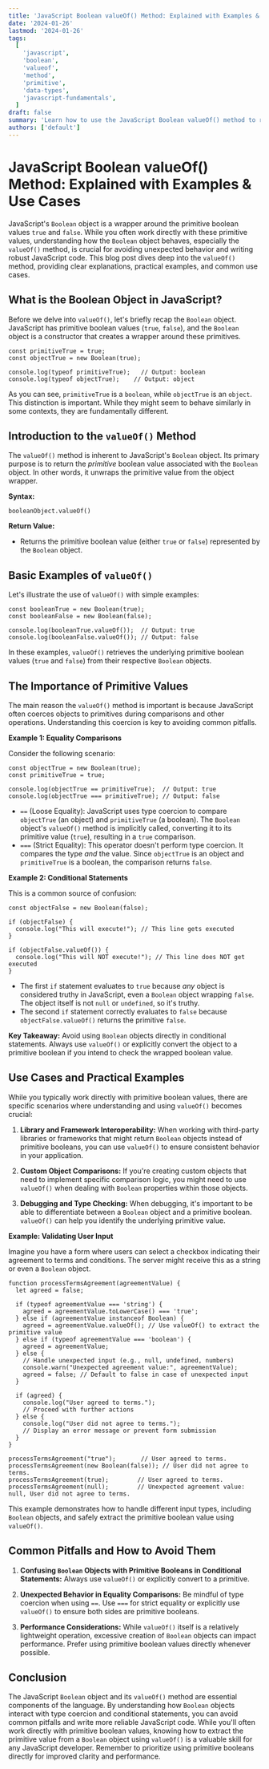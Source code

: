 ```yaml
---
title: 'JavaScript Boolean valueOf() Method: Explained with Examples & Use Cases'
date: '2024-01-26'
lastmod: '2024-01-26'
tags:
  [
    'javascript',
    'boolean',
    'valueof',
    'method',
    'primitive',
    'data-types',
    'javascript-fundamentals',
  ]
draft: false
summary: 'Learn how to use the JavaScript Boolean valueOf() method to retrieve the primitive boolean value of a Boolean object. Explore practical examples and use cases to enhance your understanding.'
authors: ['default']
---
```


# JavaScript Boolean valueOf() Method: Explained with Examples & Use Cases

JavaScript's `Boolean` object is a wrapper around the primitive boolean values `true` and `false`. While you often work directly with these primitive values, understanding how the `Boolean` object behaves, especially the `valueOf()` method, is crucial for avoiding unexpected behavior and writing robust JavaScript code. This blog post dives deep into the `valueOf()` method, providing clear explanations, practical examples, and common use cases.

## What is the Boolean Object in JavaScript?

Before we delve into `valueOf()`, let's briefly recap the `Boolean` object. JavaScript has primitive boolean values (`true`, `false`), and the `Boolean` object is a constructor that creates a wrapper around these primitives.

```plaintext
const primitiveTrue = true;
const objectTrue = new Boolean(true);

console.log(typeof primitiveTrue);   // Output: boolean
console.log(typeof objectTrue);    // Output: object
```

As you can see, `primitiveTrue` is a `boolean`, while `objectTrue` is an `object`. This distinction is important. While they might seem to behave similarly in some contexts, they are fundamentally different.

## Introduction to the `valueOf()` Method

The `valueOf()` method is inherent to JavaScript's `Boolean` object. Its primary purpose is to return the _primitive_ boolean value associated with the `Boolean` object. In other words, it unwraps the primitive value from the object wrapper.

**Syntax:**

```plaintext
booleanObject.valueOf()
```

**Return Value:**

- Returns the primitive boolean value (either `true` or `false`) represented by the `Boolean` object.

## Basic Examples of `valueOf()`

Let's illustrate the use of `valueOf()` with simple examples:

```plaintext
const booleanTrue = new Boolean(true);
const booleanFalse = new Boolean(false);

console.log(booleanTrue.valueOf());  // Output: true
console.log(booleanFalse.valueOf()); // Output: false
```

In these examples, `valueOf()` retrieves the underlying primitive boolean values (`true` and `false`) from their respective `Boolean` objects.

## The Importance of Primitive Values

The main reason the `valueOf()` method is important is because JavaScript often coerces objects to primitives during comparisons and other operations. Understanding this coercion is key to avoiding common pitfalls.

**Example 1: Equality Comparisons**

Consider the following scenario:

```plaintext
const objectTrue = new Boolean(true);
const primitiveTrue = true;

console.log(objectTrue == primitiveTrue);  // Output: true
console.log(objectTrue === primitiveTrue); // Output: false
```

- `==` (Loose Equality): JavaScript uses type coercion to compare `objectTrue` (an object) and `primitiveTrue` (a boolean). The `Boolean` object's `valueOf()` method is implicitly called, converting it to its primitive value (`true`), resulting in a `true` comparison.
- `===` (Strict Equality): This operator doesn't perform type coercion. It compares the type _and_ the value. Since `objectTrue` is an object and `primitiveTrue` is a boolean, the comparison returns `false`.

**Example 2: Conditional Statements**

This is a common source of confusion:

```plaintext
const objectFalse = new Boolean(false);

if (objectFalse) {
  console.log("This will execute!"); // This line gets executed
}

if (objectFalse.valueOf()) {
  console.log("This will NOT execute!"); // This line does NOT get executed
}
```

- The first `if` statement evaluates to `true` because _any_ object is considered truthy in JavaScript, even a `Boolean` object wrapping `false`. The object itself is not `null` or `undefined`, so it's truthy.
- The second `if` statement correctly evaluates to `false` because `objectFalse.valueOf()` returns the primitive `false`.

**Key Takeaway:** Avoid using `Boolean` objects directly in conditional statements. Always use `valueOf()` or explicitly convert the object to a primitive boolean if you intend to check the wrapped boolean value.

## Use Cases and Practical Examples

While you typically work directly with primitive boolean values, there are specific scenarios where understanding and using `valueOf()` becomes crucial:

1.  **Library and Framework Interoperability:** When working with third-party libraries or frameworks that might return `Boolean` objects instead of primitive booleans, you can use `valueOf()` to ensure consistent behavior in your application.

2.  **Custom Object Comparisons:** If you're creating custom objects that need to implement specific comparison logic, you might need to use `valueOf()` when dealing with `Boolean` properties within those objects.

3.  **Debugging and Type Checking:** When debugging, it's important to be able to differentiate between a `Boolean` object and a primitive boolean. `valueOf()` can help you identify the underlying primitive value.

**Example: Validating User Input**

Imagine you have a form where users can select a checkbox indicating their agreement to terms and conditions. The server might receive this as a string or even a `Boolean` object.

```plaintext
function processTermsAgreement(agreementValue) {
  let agreed = false;

  if (typeof agreementValue === 'string') {
    agreed = agreementValue.toLowerCase() === 'true';
  } else if (agreementValue instanceof Boolean) {
    agreed = agreementValue.valueOf(); // Use valueOf() to extract the primitive value
  } else if (typeof agreementValue === 'boolean') {
    agreed = agreementValue;
  } else {
    // Handle unexpected input (e.g., null, undefined, numbers)
    console.warn("Unexpected agreement value:", agreementValue);
    agreed = false; // Default to false in case of unexpected input
  }

  if (agreed) {
    console.log("User agreed to terms.");
    // Proceed with further actions
  } else {
    console.log("User did not agree to terms.");
    // Display an error message or prevent form submission
  }
}

processTermsAgreement("true");       // User agreed to terms.
processTermsAgreement(new Boolean(false)); // User did not agree to terms.
processTermsAgreement(true);        // User agreed to terms.
processTermsAgreement(null);        // Unexpected agreement value: null, User did not agree to terms.
```

This example demonstrates how to handle different input types, including `Boolean` objects, and safely extract the primitive boolean value using `valueOf()`.

## Common Pitfalls and How to Avoid Them

1.  **Confusing `Boolean` Objects with Primitive Booleans in Conditional Statements:** Always use `valueOf()` or explicitly convert to a primitive.

2.  **Unexpected Behavior in Equality Comparisons:** Be mindful of type coercion when using `==`. Use `===` for strict equality or explicitly use `valueOf()` to ensure both sides are primitive booleans.

3.  **Performance Considerations:** While `valueOf()` itself is a relatively lightweight operation, excessive creation of `Boolean` objects can impact performance. Prefer using primitive boolean values directly whenever possible.

## Conclusion

The JavaScript `Boolean` object and its `valueOf()` method are essential components of the language. By understanding how `Boolean` objects interact with type coercion and conditional statements, you can avoid common pitfalls and write more reliable JavaScript code. While you'll often work directly with primitive boolean values, knowing how to extract the primitive value from a `Boolean` object using `valueOf()` is a valuable skill for any JavaScript developer. Remember to prioritize using primitive booleans directly for improved clarity and performance.
